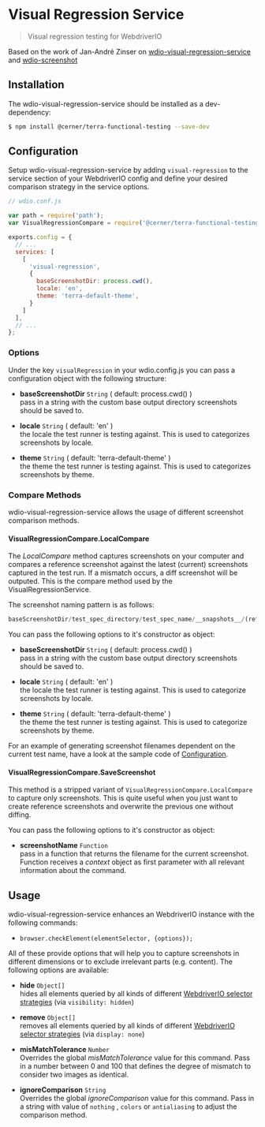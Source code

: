 # Visual Regression Service

> Visual regression testing for WebdriverIO

Based on the work of Jan-André Zinser on [wdio-visual-regression-service](https://github.com/zinserjan/wdio-visual-regression-service) and [wdio-screenshot](https://github.com/zinserjan/wdio-screenshot)

## Installation

The wdio-visual-regression-service should be installed as a dev-dependency:

```sh
$ npm install @cerner/terra-functional-testing --save-dev
```

## Configuration
Setup wdio-visual-regression-service by adding `visual-regression` to the service section of your WebdriverIO config and define your desired comparison strategy in the service options.

```js
// wdio.conf.js

var path = require('path');
var VisualRegressionCompare = require('@cerner/terra-functional-testing/lib/services/wdio-visual-regression-service/compare');

exports.config = {
  // ...
  services: [
    [
      'visual-regression',
      {
        baseScreenshotDir: process.cwd(),
        locale: 'en',
        theme: 'terra-default-theme',
      }
    ]
  ],
  // ...
};
```

### Options
Under the key `visualRegression` in your wdio.config.js you can pass a configuration object with the following structure:

* **baseScreenshotDir** `String` ( default: process.cwd() ) <br />
pass in a string with the custom base output directory screenshots should be saved to.

* **locale** `String` ( default: 'en' ) <br />
the locale the test runner is testing against. This is used to categorizes screenshots by locale.

* **theme** `String` ( default: 'terra-default-theme' ) <br />
the theme the test runner is testing against. This is used to categorizes screenshots by theme.

### Compare Methods
wdio-visual-regression-service allows the usage of different screenshot comparison methods.

#### VisualRegressionCompare.LocalCompare
The *LocalCompare* method captures screenshots on your computer and compares a reference screenshot against the latest (current) screenshots captured in the test run. If a mismatch occurs, a diff screenshot will be outputed. This is the compare method used by the VisualRegressionService.

The screenshot naming pattern is as follows:

```js
baseScreenshotDir/test_spec_directory/test_spec_name/__snapshots__/(reference|latest|diff)/theme/locale/browserName_terraViewportName/screenshot.png
```

You can pass the following options to it's constructor as object:

* **baseScreenshotDir** `String` ( default: process.cwd() ) <br />
pass in a string with the custom base output directory screenshots should be saved to.

* **locale** `String` ( default: 'en' ) <br />
the locale the test runner is testing against. This is used to categorize screenshots by locale.

* **theme** `String` ( default: 'terra-default-theme' ) <br />
the theme the test runner is testing against. This is used to categorize screenshots by theme.

For an example of generating screenshot filenames dependent on the current test name, have a look at the sample code of [Configuration](#configuration).

#### VisualRegressionCompare.SaveScreenshot
This method is a stripped variant of `VisualRegressionCompare.LocalCompare` to capture only screenshots. This is quite useful when you just want to create reference screenshots and overwrite the previous one without diffing.

You can pass the following options to it's constructor as object:

* **screenshotName** `Function` <br />
pass in a function that returns the filename for the current screenshot. Function receives a *context* object as first parameter with all relevant information about the command.

## Usage
wdio-visual-regression-service enhances an WebdriverIO instance with the following commands:
* `browser.checkElement(elementSelector, {options});`

All of these provide options that will help you to capture screenshots in different dimensions or to exclude irrelevant parts (e.g. content). The following options are
available:

* **hide** `Object[]`<br />
  hides all elements queried by all kinds of different [WebdriverIO selector strategies](http://webdriver.io/guide/usage/selectors.html) (via `visibility: hidden`)

* **remove** `Object[]`<br />
  removes all elements queried by all kinds of different [WebdriverIO selector strategies](http://webdriver.io/guide/usage/selectors.html) (via `display: none`)

* **misMatchTolerance** `Number` <br />
    Overrides the global *misMatchTolerance* value for this command. Pass in a number between 0 and 100 that defines the degree of mismatch to consider two images as identical.

* **ignoreComparison** `String` <br />
    Overrides the global *ignoreComparison* value for this command. Pass in a string with value of `nothing` , `colors` or `antialiasing` to adjust the comparison method.

